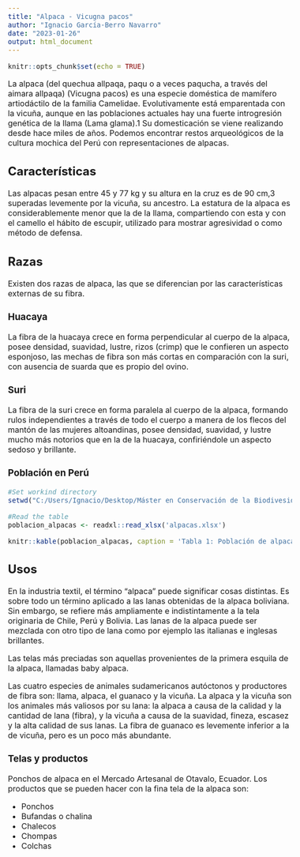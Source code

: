 ```yaml
---
title: "Alpaca - Vicugna pacos"
author: "Ignacio García-Berro Navarro"
date: "2023-01-26"
output: html_document
---
```


<style type="text/css">
  body{
  font-size: 12pt;
}
</style>

```r
knitr::opts_chunk$set(echo = TRUE)
```

La alpaca (del quechua allpaqa, paqu o a veces paqucha, a través del aimara allpaqa) (Vicugna pacos) es una especie doméstica de mamífero artiodáctilo de la familia Camelidae. Evolutivamente está emparentada con la vicuña, aunque en las poblaciones actuales hay una fuerte introgresión genética de la llama (Lama glama).1​ Su domesticación se viene realizando desde hace miles de años. Podemos encontrar restos arqueológicos de la cultura mochica del Perú con representaciones de alpacas.

## Características

Las alpacas pesan entre 45 y 77 kg y su altura en la cruz es de 90 cm,3​ superadas levemente por la vicuña, su ancestro. La estatura de la alpaca es considerablemente menor que la de la llama, compartiendo con esta y con el camello el hábito de escupir, utilizado para mostrar agresividad o como método de defensa.

## Razas 

Existen dos razas de alpaca, las que se diferencian por las características externas de su fibra.

### Huacaya

La fibra de la huacaya crece en forma perpendicular al cuerpo de la alpaca, posee densidad, suavidad, lustre, rizos (crimp) que le confieren un aspecto esponjoso, las mechas de fibra son más cortas en comparación con la suri, con ausencia de suarda que es propio del ovino.

### Suri

La fibra de la suri crece en forma paralela al cuerpo de la alpaca, formando rulos independientes a través de todo el cuerpo a manera de los flecos del mantón de las mujeres altoandinas, posee densidad, suavidad, y lustre mucho más notorios que en la de la huacaya, confiriéndole un aspecto sedoso y brillante.

### Población en Perú

```r
#Set workind directory
setwd("C:/Users/Ignacio/Desktop/Máster en Conservación de la Biodivesidad/Ecoinformática")

#Read the table
poblacion_alpacas <- readxl::read_xlsx('alpacas.xlsx')

knitr::kable(poblacion_alpacas, caption = 'Tabla 1: Población de alpacas en Perú', align = 'l') 
```


## Usos

En la industria textil, el término "alpaca" puede significar cosas distintas. Es sobre todo un término aplicado a las lanas obtenidas de la alpaca boliviana. Sin embargo, se refiere más ampliamente e indistintamente a la tela originaria de Chile, Perú y Bolivia. Las lanas de la alpaca puede ser mezclada con otro tipo de lana como por ejemplo las italianas e inglesas brillantes.

Las telas más preciadas son aquellas provenientes de la primera esquila de la alpaca, llamadas baby alpaca.

Las cuatro especies de animales sudamericanos autóctonos y productores de fibra son: llama, alpaca, el guanaco y la vicuña. La alpaca y la vicuña son los animales más valiosos por su lana: la alpaca a causa de la calidad y la cantidad de lana (fibra), y la vicuña a causa de la suavidad, fineza, escasez y la alta calidad de sus lanas. La fibra de guanaco es levemente inferior a la de vicuña, pero es un poco más abundante.

### Telas y productos

Ponchos de alpaca en el Mercado Artesanal de Otavalo, Ecuador.
Los productos que se pueden hacer con la fina tela de la alpaca son:

-   Ponchos
-   Bufandas o chalina
-   Chalecos
-   Chompas
-   Colchas
